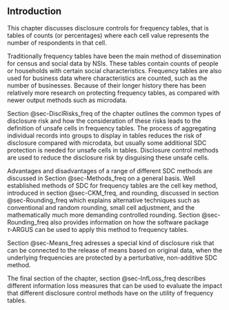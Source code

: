 ## Introduction

This chapter discusses disclosure controls for frequency tables, that is tables of counts (or percentages) where each cell value represents the number of respondents in that cell.

Traditionally frequency tables have been the main method of dissemination for census and social data by NSIs. These tables contain counts of people or households with certain social characteristics. Frequency tables are also used for business data where characteristics are counted, such as the number of businesses. Because of their longer history there has been relatively more research on protecting frequency tables, as compared with newer output methods such as microdata.

Section @sec-DisclRisks_freq of the chapter outlines the common types of disclosure risk\index{disclosure risk} and how the consideration of these risks leads to the definition of unsafe cells in frequency tables. The process of aggregating individual records into groups to display in tables reduces the risk of disclosure compared with microdata, but usually some additional SDC protection is needed for unsafe cells in tables. Disclosure control methods are used to reduce the disclosure risk\index{disclosure risk} by disguising these unsafe cells.

Advantages and disadvantages of a range of different SDC methods are discussed in Section @sec-Methods_freq on a general basis. Well established methods of SDC for frequency tables are the cell key method, introduced in section @sec-CKM_freq, and rounding, discussed in section @sec-Rounding_freq which explains alternative techniques such as conventional and random rounding, small cell adjustment, and the mathematically much more demanding controlled rounding. Section @sec-Rounding_freq also provides information on how the software package $\tau$‑ARGUS can be used to apply this method to frequency tables.

Section @sec-Means_freq adresses a special kind of disclosure risk that can be connected to the release of means based on original data, when the underlying frequencies are protected by a perturbative, non-additive SDC method.

The final section of the chapter, section @sec-InfLoss_freq describes different information loss measures that can be used to evaluate the impact that different disclosure control methods have on the utility of frequency tables. 

